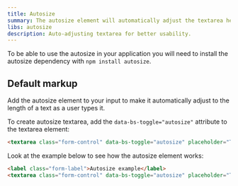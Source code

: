 ```yaml
---
title: Autosize
summary: The autosize element will automatically adjust the textarea height and make it easier for users to follow as they type.
libs: autosize
description: Auto-adjusting textarea for better usability.
---
```


To be able to use the autosize in your application you will need to install the autosize dependency with `npm install autosize`.

## Default markup

Add the autosize element to your input to make it automatically adjust to the length of a text as a user types it. 

To create autosize textarea, add the `data-bs-toggle="autosize"` attribute to the textarea element:

```html
<textarea class="form-control" data-bs-toggle="autosize" placeholder="Type something…"></textarea>
```

Look at the example below to see how the autosize element works:

```html example centered columns={1} scrollable height="20rem"
<label class="form-label">Autosize example</label>
<textarea class="form-control" data-bs-toggle="autosize" placeholder="Type something…"></textarea>
```
